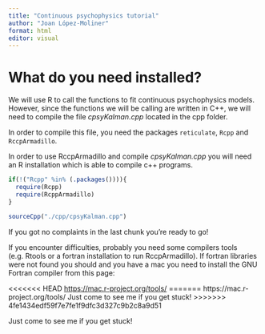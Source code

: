 ```yaml
---
title: "Continuous psychophysics tutorial"
author: "Joan López-Moliner"
format: html
editor: visual
---
```


# What do you need installed?

We will use R to call the functions to fit continuous psychophysics models. However, since the functions we will be calling are written in C++, we will need to compile the file *cpsyKalman.cpp* located in the cpp folder.

In order to compile this file, you need the packages `reticulate`, `Rcpp` and `RccpArmadillo`.

In order to use RccpArmadillo and compile *cpsyKalman.cpp* you will need an R installation which is able to compile c++ programs.

```r

if(!("Rcpp" %in% (.packages()))){
  require(Rcpp)
  require(RcppArmadillo)
}

sourceCpp("./cpp/cpsyKalman.cpp")


```

If you got no complaints in the last chunk you're ready to go!

If you encounter difficulties, probably you need some compilers tools (e.g. Rtools or a fortran installation to run RccpArmadillo). If fortran libraries were not found you should and you have a mac you need to install the GNU Fortran compiler from this page:

<<<<<<< HEAD
<https://mac.r-project.org/tools/>
=======
https://mac.r-project.org/tools/
Just come to see me if you get stuck!
>>>>>>> 4fe1434edf59f7e7fe1f9dfc3d327c9b2c8a9d51

Just come to see me if you get stuck!
